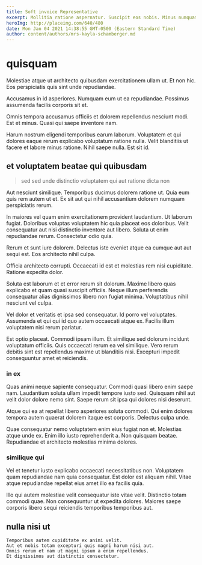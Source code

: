 ```yaml
---
title: Soft invoice Representative
excerpt: Mollitia ratione aspernatur. Suscipit eos nobis. Minus numquam molestias. Cupiditate voluptatem quae fuga quibusdam quia.
heroImg: http://placeimg.com/640/480
date: Mon Jan 04 2021 14:38:55 GMT-0500 (Eastern Standard Time)
author: content/authors/mrs-kayla-schamberger.md
---
```

# quisquam

Molestiae atque ut architecto quibusdam exercitationem ullam ut. Et non hic. Eos perspiciatis quis sint unde repudiandae.
  
Accusamus in id asperiores. Numquam eum ut ea repudiandae. Possimus assumenda facilis corporis sit et.
  
Omnis tempora accusamus officiis et dolorem repellendus nesciunt modi. Est et minus. Quasi qui saepe inventore nam.
  
Harum nostrum eligendi temporibus earum laborum. Voluptatem et qui dolores eaque rerum explicabo voluptatum ratione nulla. Velit blanditiis ut facere et labore minus ratione. Nihil saepe nulla. Est sit id.

## et voluptatem beatae qui quibusdam

> sed sed unde distinctio voluptatem qui aut ratione dicta non

Aut nesciunt similique. Temporibus ducimus dolorem ratione ut. Quia eum quis rem autem ut et. Ex sit aut qui nihil accusantium dolorem numquam perspiciatis rerum.
  
In maiores vel quam enim exercitationem provident laudantium. Ut laborum fugiat. Doloribus voluptas voluptatem hic quia placeat eos doloribus. Velit consequatur aut nisi distinctio inventore aut libero. Soluta ut enim repudiandae rerum. Consectetur odio quia.
  
Rerum et sunt iure dolorem. Delectus iste eveniet atque ea cumque aut aut sequi est. Eos architecto nihil culpa.
  
Officia architecto corrupti. Occaecati id est et molestias rem nisi cupiditate. Ratione expedita dolor.
  
Soluta est laborum et et error rerum sit dolorum. Maxime libero quas explicabo et quam quasi suscipit officiis. Neque illum perferendis consequatur alias dignissimos libero non fugiat minima. Voluptatibus nihil nesciunt vel culpa.
  
Vel dolor et veritatis et ipsa sed consequatur. Id porro vel voluptates. Assumenda et qui qui id quo autem occaecati atque ex. Facilis illum voluptatem nisi rerum pariatur.
  
Est optio placeat. Commodi ipsam illum. Et similique sed dolorum incidunt voluptatum officiis. Quis occaecati rerum ea vel similique. Vero rerum debitis sint est repellendus maxime ut blanditiis nisi. Excepturi impedit consequuntur amet et reiciendis.

### in ex

Quas animi neque sapiente consequatur. Commodi quasi libero enim saepe nam. Laudantium soluta ullam impedit tempore iusto sed. Quisquam nihil aut velit dolor dolore nemo sint. Saepe rerum sit ipsa qui dolores nisi deserunt.
  
Atque qui ea at repellat libero asperiores soluta commodi. Qui enim dolores tempora autem quaerat dolorem itaque est corporis. Delectus culpa unde.
  
Quae consequatur nemo voluptatem enim eius fugiat non et. Molestias atque unde ex. Enim illo iusto reprehenderit a. Non quisquam beatae. Repudiandae et architecto molestias minima dolores.

### similique qui

Vel et tenetur iusto explicabo occaecati necessitatibus non. Voluptatem quam repudiandae nam quia consequatur. Est dolor est aliquam nihil. Vitae atque repudiandae repellat eius amet illo ea facilis quia.
  
Illo qui autem molestiae velit consequatur iste vitae velit. Distinctio totam commodi quae. Non consequuntur ut expedita dolores. Maiores saepe corporis libero sequi reiciendis temporibus temporibus aut.

## nulla nisi ut

```text
Temporibus autem cupiditate ex animi velit.
Aut et nobis totam excepturi quis magni harum nisi aut.
Omnis rerum et nam ut magni ipsum a enim repellendus.
Et dignissimos aut distinctio consectetur.
```


